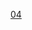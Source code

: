{{routemap
| title = 深圳地鐵4號線
| title-bg = {{深圳地铁颜色|4}}
| title-color = white
| text-width = 0,90,160
| collapsible = no
| inline = <includeonly>yes</includeonly>
| map =
utKBHFa~~ ~~[[牛湖站|牛湖]]
\utKRWgl\utKRW+r
\utBHF\utSTR~~ ~~[[观澜湖站|观澜湖]]
\\utSTR\utSTRl\uKDSTCCeq~~ ~~ ~~ ~~[[观澜停车场]]
utBHF~~ ~~[[松元厦站|松元厦]]
\TRAM\utBHF!~HUBaq\uKBHFaq!~HUBeq\uLSTR+r~~ ~~[[观澜站|观澜]]~~[[深圳有轨电车]]~~[[深圳有轨电车]][[新澜站]]
\WASSERq\utKRZW\WASSERq\uLSTR~~ ~~ ~~ ~~[[石马河 (东江)|石馬河]]
\\utBHF\\uLSTR~~ ~~[[长湖站|長湖]]
\\utBHF\\uLSTR~~ ~~[[茜坑站|茜坑]]
\\utBHF\\uLSTR~~ ~~[[竹村站 (中國)|竹村]]
\\uhtSTRe\\uLSTR
\\uhBHF\\uLSTR~~ ~~[[清湖北站|清湖北]]
\uSTR+l\uhKRZ\uLSTRq\uLSTRr
uKBHFe!~HUBaq\uhBHF!~HUBeq\TRAM~~ ~~[[清湖站 (地铁)|清湖]]~~[[深圳有轨电车]]~~[[深圳有轨电车]][[清湖站 (有轨电车)|清湖站]]
uhBHF~~ ~~[[龍華站 (深圳)|龍華]]
uhKRW+l\uhKRWgr\
uhCONTgq\uhKRZhu\uhKRZhu\uhLSTR+r\~~ ~~ ~~ ~~{{深圳地鐵|6|n}}{{rmr|Licon=L|[[松崗站|松崗]]}}
uhSTRe\uhBHF\uhLSTR~~ ~~[[龍勝站|龍勝]]
uKDSTe\uhSTR\uhLSTR~~ ~~ ~~ ~~[[龍華車輛段]]
\uhBHF\uhLSTR~~ ~~[[上塘站|上塘]]
\uhSTR!~uhSTRc2\uhLSTR3
uhSTRc2\uhKRZ3+1hu\uhSTRc4
uhSTR+1\uhSTR!~uhSTRc4\
uhBHF!~HUBaq\uhBHF!~HUBeq\~~ ~~[[紅山站 (深圳)|紅山]]~~{{深圳地鐵|6|n}}
CONTg\uehKRWgl\uehKRWg+r\\~~ ~~ ~~ ~~{{Dim|联络线往{{深圳地鐵|6|c}}}}
BHF!~HUBaq\uhBHF!~HUBq\uhBHF!~HUBq\HUBlg\LDER~~ ~~[[深圳北站 (地铁)|深圳北站]]~~{{深圳地鐵|5|n}} {{深圳地鐵|6|n}}~~国铁[[深圳北站]]
utCONTgq\mKRZt\uhKRZt\uhKRZt\utBHFq!~HUBe\utCONTfq\~~ ~~ ~~ ~~{{深圳地鐵|5|n}}{{rmr|Licon=L|Ricon=R|[[赤湾站 (深圳地铁)|赤灣]]|[[黄贝岭站|黄贝岭]]}}
tCONTgq\KRZt\umhKRZt\umhKRZt\tSTRq\tCONTfq\~~ ~~ ~~ ~~[[平南铁路]]
STRc2\ABZg3\uhtSTRa\uhBHF\\\~~ ~~[[白石龍站|白石龍]]
STR+1\STR+c4\utSTR2\uhSTR+tc3\\\
tSTRa-l\tSTRa-r\utSTRc1\uhKRZ2+4t\utSTRc3\\
tCONTf\tSTR\\uhSTRe!~utSTRc1\utLSTR+4\\~~ ~~ ~~ ~~[[广深港高铁]]
tSTR\\uBHF\utLSTR\~~ ~~[[民乐站 (深圳)|民乐]]
tSTR\\utSTRa\utLSTR\
uKDSTCCaq\mtKRZtu\utSTRq\utKRZtu\utABZgr\\~~ ~~ ~~ ~~[[民乐停车场]] ({{深圳地鐵|6|c}})
tSTRl\tSTRq\umtKRZto\umtKRZtu\tCONTfq~~ ~~ ~~ ~~[[杭深铁路]]
\utSTR\utCONTf~~ ~~ ~~ ~~{{深圳地鐵|6|n}}{{rmr|Ricon=D|[[科学馆站|科学馆]]}}
\utBHF!~HUB2\HUBc3~~ ~~[[上梅林站|上梅林]]~~{{深圳地鐵|9|n}}
utCONTgq\utSTRq\utKRZto!~HUBc1\utBHFq!~HUB4\utCONTfq~~ ~~ ~~ ~~{{rmr|Licon=L|Ricon=R|[[前灣站|前灣]]|[[文錦站|文錦]]}}
utBHF~~[[蓮花北站|蓮花北]]
utCONTgq\utBHFq!~HUB2\utKRZto!~HUBc3\utSTRq\utCONTfq~~ ~~ ~~ ~~{{rmr|Licon=L|Ricon=R|[[福保站|福保]]|[[雙龍站 (深圳)|雙龍]]}}
HUBc1\utBHF!~HUB4\~~ ~~[[少年宮站|少年宮]]~~{{深圳地鐵|3|n}}
\utBHF!~HUB2\HUBc3~~ ~~[[市民中心站 (深圳)|市民中心]]~~{{深圳地鐵|2|n}}
utCONTgq\utSTRq\utKRZto!~HUBc1\utBHFq!~HUB4\utCONTfq~~ ~~ ~~ ~~{{rmr|Licon=L|Ricon=R|[[赤湾站 (深圳地铁)|赤灣]]|{{深圳地鐵|8|n}}[[鹽田路站|鹽田路]]}}
uextCONTgq\uextSTRq\uetKRZto\uextSTRq\uextCONTfq~~ ~~ ~~ ~~{{深圳地铁|11|n}}{{rmr|Licon=L|Ricon=R|[[碧头站|碧头]]|[[红岭南站|红岭南]]}}
utSTRc2\utABZg3\~~ ~~ ~~ ~~联络线往{{深圳地鐵|1|c}}
utCONTgq\utABZq1\utTINTt!~utSTRc4\utSTRq\utCONTfq~~ ~~[[會展中心站 (深圳)|會展中心]]~~{{深圳地鐵|1|n}}~~{{rmr|Licon=L|Ricon=R|[[機場東站 (深圳)|機場東]]|[[罗湖站 (深圳)|罗湖]]}}
\\utSTR\\utCONTg~~ ~~ ~~ ~~{{深圳地鐵|10|n}}{{rmr|Ricon=U|[[雙擁街站|雙擁街]]}}
\\utBHF!~HUBa\\utBHF!~HUBa~~ ~~[[福民站|福民]]~~{{深圳地鐵|7|n}} {{深圳地鐵|10|n}}
\utCONTgq\utSTRq\utKRZto!~HUBlf\utBHFq!~HUBq\utKRZto!~HUBrf\utCONTfq~~ ~~ ~~ ~~{{深圳地鐵|7|n}}{{rmr|Licon=L|Ricon=R|[[西丽湖站|西丽湖]]|[[太安站|太安]]}}
utKDSTaq\KBL2!~utBHFq\utKRZto!~BLc3\utSTRq\utSTRr~~ ~~ ~~ ~~[[益田停车场]] ({{深圳地鐵|10|c}})
BLc1\KBL4!~exBLa!~utKBHFe!~HUBa\~~ ~~[[福田口岸站|福田口岸]]~~{{深圳地鐵|10|n}}
WASSERq!~lGRZq\WASSERq!~lGRZq!~exBL!~exlZOLL!~HUB\WASSERq!~lGRZq~~ ~~ ~~ ~~[[深圳河]]，[[福田口岸]]，[[落马洲支线管制站]]
exBLe!~exhKBHFa!~HUBe~~ ~~ ~~ ~~{{港鐵路線名|ERL|L}}[[落馬洲站]]
exhCONTf~~ ~~ ~~ ~~{{rmr|Ricon=D|[[金钟站|金钟]]}}
| bottom = {{navbar|深圳地鐵RDT/4}}
}}
<noinclude>
{{Rdt intro|[[深圳地铁4号线]]}}
[[Category:深圳地鐵RDT|04]]
</noinclude>
